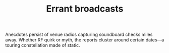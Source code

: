 ﻿---
title: "Errant broadcasts"
tags: ["tour", "airwaves", "interference"]
secrecyLevel: "low"
---
Anecdotes persist of venue radios capturing soundboard checks miles away. Whether RF quirk or myth, the reports cluster around certain dates—a touring constellation made of static.
